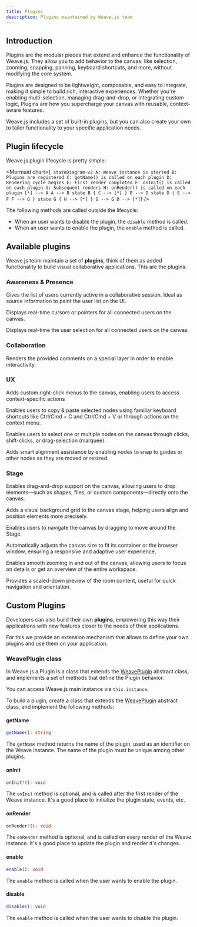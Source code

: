 ```yaml
---
title: Plugins
description: Plugins maintained by Weave.js team
---
```


## Introduction

Plugins are the modular pieces that extend and enhance the functionality of Weave.js.
They allow you to add behavior to the canvas: like selection, zooming, snapping, panning,
keyboard shortcuts, and more, without modifying the core system.

Plugins are designed to be lightweight, composable, and easy to integrate, making it simple
to build rich, interactive experiences. Whether you're enabling multi-selection, managing
drag-and-drop, or integrating custom logic, Plugins are how you supercharge your canvas with
reusable, context-aware features.

Weave.js includes a set of built-in plugins, but you can also create your own to tailor
functionality to your specific application needs.

## Plugin lifecycle

Weave.js plugin lifecycle is pretty simple:

<Mermaid
  chart={`
stateDiagram-v2
  A: Weave instance is started
  B: Plugins are registered
  C: getName() is called on each plugin
  D: Rendering cycle begins
  E: First render completed
  F: onInit() is called on each plugin
  G: Subsequent renders
  H: onRender() is called on each plugin
  [*] --> A
  A --> B
  state B {
    C --> [*]
  }
  B --> D
  state D {
    E --> F
    F --> G
  }
  state G {
    H --> [*]
  }
  G --> G
  D --> [*]`}
/>

<Callout title="Decoupled from the lifecycle">

The following methods are called outside the lifecycle:

- When an user wants to disable the plugin, the `disable` method is called.
- When an user wants to enable the plugin, the `enable` method is called.

</Callout>

## Available plugins

Weave.js team maintain a set of **plugins**, think of them as added functionality to
build visual collaborative applications. This are the plugins:

### Awareness & Presence

<Cards>

<Card href="/docs/main/build/plugins/connected-users" title='Connected Users'>

Gives the list of users currently active in a collaborative session. Ideal as source
information to paint the user list on the UI.

</Card>

<Card href="/docs/main/build/plugins/users-pointers" title='Users Pointers'>

Displays real-time cursors or pointers for all connected users on the canvas.

</Card>

<Card href="/docs/main/build/plugins/users-selector" title='Users Selector'>

Displays real-time the user selection for all connected users on the canvas.

</Card>

</Cards>

### Collaboration

<Cards>

<Card href="/docs/main/build/plugins/comments-renderer" title='Comments Renderer'>

Renders the provided comments on a special layer in order to enable interactivity.

</Card>

</Cards>

### UX

<Cards>

<Card href="/docs/main/build/plugins/context-menu" title='Context Menu'>

Adds custom right-click menus to the canvas, enabling users to access context-specific
actions

</Card>

<Card href="/docs/main/build/plugins/copy-paste-nodes" title='Copy & Paste Nodes'>

Enables users to copy & paste selected nodes using familiar keyboard shortcuts like
Ctrl/Cmd + C and Ctrl/Cmd + V or through actions on the context menu.

</Card>

<Card href="/docs/main/build/plugins/nodes-selection" title='Nodes Selection'>

Enables users to select one or multiple nodes on the canvas through clicks,
shift-clicks, or drag-selection (marquee).

</Card>

<Card href="/docs/main/build/plugins/nodes-snapping" title='Nodes Snapping'>

Adds smart alignment assistance by enabling nodes to snap to guides or other nodes as they
are moved or resized.

</Card>

</Cards>

### Stage

<Cards>

<Card href="/docs/main/build/plugins/stage-drop-area" title='Stage Drop Area'>

Enables drag-and-drop support on the canvas, allowing users to drop elements—such as
shapes, files, or custom components—directly onto the canvas.

</Card>

<Card href="/docs/main/build/plugins/stage-grid" title='Stage Grid'>

Adds a visual background grid to the canvas stage, helping users align and position
elements more precisely.

</Card>

<Card href="/docs/main/build/plugins/stage-panning" title='Stage Panning'>

Enables users to navigate the canvas by dragging to move around the Stage.

</Card>

<Card href="/docs/main/build/plugins/stage-resize" title='Stage Resize'>

Automatically adjusts the canvas size to fit its container or the browser window,
ensuring a responsive and adaptive user experience.

</Card>

<Card href="/docs/main/build/plugins/stage-zoom" title='Stage Zoom'>

Enables smooth zooming in and out of the canvas, allowing users to focus on details
or get an overview of the entire workspace.

</Card>

<Card href="/docs/main/build/plugins/stage-minimap" title='Stage Minimap'>

Provides a scaled-down preview of the room content, useful for quick navigation and
orientation.

</Card>

</Cards>

## Custom Plugins

Developers can also build their own **plugins**, empowering this way their applications
with new features closer to the needs of their applications.

For this we provide an extension mechanism that allows to define your own plugins and use them
on your application.

### WeavePlugin class

In Weave.js a Plugin is a class that extends the
[WeavePlugin](https://github.com/InditexTech/weavejs/blob/main/code/packages/sdk/src/plugins/plugin.ts)
abstract class, and implements a set of methods that define the Plugin behavior.

<Callout title="Access the Weave instance">

You can access Weave.js main instance via `this.instance`.

</Callout>

To build a plugin, create a class that extends the [WeavePlugin](https://github.com/InditexTech/weavejs/blob/main/code/packages/sdk/src/plugins/plugin.ts)
abstract class, and implement the following methods:

#### getName

```ts
getName(): string
```

The `getName` method returns the name of the plugin, used as an identifier
on the Weave instance. The name of the plugin must be unique among other plugins.

#### onInit

```ts
onInit?(): void
```

The `onInit` method is optional, and is called after the first render of the
Weave instance. It's a good place to initialize the plugin state, events, etc.

#### onRender

```ts
onRender?(): void
```

The `onRender` method is optional, and is called on every render of the Weave
instance. It's a good place to update the plugin and render it's changes.

#### enable

```ts
enable(): void
```

The `enable` method is called when the user wants to enable the plugin.

#### disable

```ts
disable(): void
```

The `enable` method is called when the user wants to disable the plugin.
